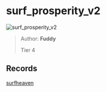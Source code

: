 
# surf_prosperity_v2

![surf_prosperity_v2](https://raw.githubusercontent.com/Sayt123/SurfMapPics/Maps-and-bonuses/csgo/surf_prosperity_v2.jpg)

> Author: **Fuddy**
>
> Tier 4

## Records

[surfheaven](https://surfheaven.eu/map/surf_prosperity_v2)
